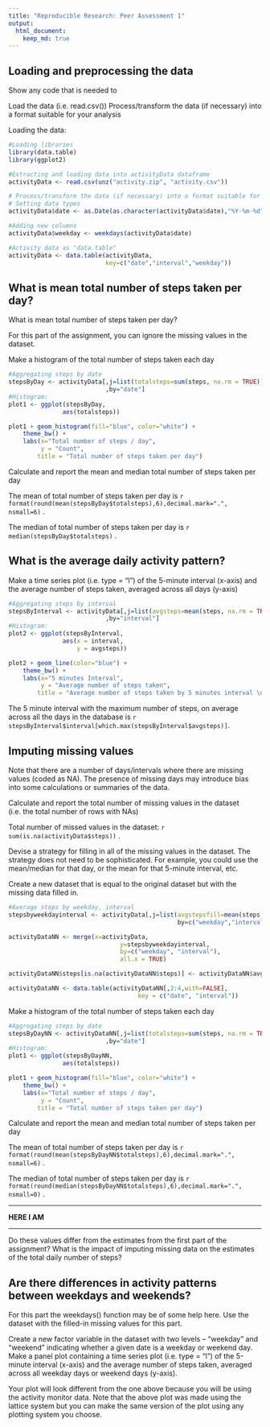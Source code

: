 ```yaml
---
title: "Reproducible Research: Peer Assessment 1"
output: 
  html_document:
    keep_md: true
---
```




## Loading and preprocessing the data

Show any code that is needed to

Load the data (i.e. read.csv())
Process/transform the data (if necessary) into a format suitable for your analysis

Loading the data:
```r

#Loading libraries
library(data.table)
library(ggplot2)

#Extracting and loading data into activityData dataframe
activityData <- read.csv(unz("activity.zip", "activity.csv"))

# Process/transform the data (if necessary) into a format suitable for your analysis
# Setting data types
activityData$date <- as.Date(as.character(activityData$date),"%Y-%m-%d")

#Adding new columns
activityData$weekday <- weekdays(activityData$date)

#Activity data as "data.table"
activityData <- data.table(activityData,
                           key=c("date","interval","weekday"))
```

## What is mean total number of steps taken per day?

What is mean total number of steps taken per day?

For this part of the assignment, you can ignore the missing values in
the dataset.

Make a histogram of the total number of steps taken each day

```r
#Aggregating steps by date
stepsByDay <- activityData[,j=list(totalsteps=sum(steps, na.rm = TRUE))
                           ,by="date"]
#Histogram:
plot1 <- ggplot(stepsByDay,
               aes(totalsteps))

plot1 + geom_histogram(fill="blue", color="white") + 
    theme_bw() + 
    labs(x="Total number of steps / day",
         y = "Count",
        title = "Total number of steps taken per day")

````

Calculate and report the mean and median total number of steps taken per day

The mean of total number of steps taken per day is `r format(round(mean(stepsByDay$totalsteps),6),decimal.mark=".", nsmall=6)` .

The median of total number of steps taken per day is `r median(stepsByDay$totalsteps)` .


## What is the average daily activity pattern?
Make a time series plot (i.e. type = "l") of the 5-minute interval (x-axis) and the average number of steps taken, averaged across all days (y-axis)

```r
#Aggregating steps by interval
stepsByInterval <- activityData[,j=list(avgsteps=mean(steps, na.rm = TRUE))
                           ,by="interval"]
#Histogram:
plot2 <- ggplot(stepsByInterval,
               aes(x = interval,
                   y = avgsteps))

plot2 + geom_line(color="blue") +
    theme_bw() +
    labs(x="5 minutes Interval",
         y = "Average number of steps taken",
        title = "Average number of steps taken by 5 minutes interval \n averaged across all days")

````

The 5 minute interval with the maximum number of steps, on average across all the days in the database is `r stepsByInterval$interval[which.max(stepsByInterval$avgsteps)]`.

## Imputing missing values

Note that there are a number of days/intervals where there are missing
values (coded as NA). The presence of missing days may introduce
bias into some calculations or summaries of the data.

Calculate and report the total number of missing values in the dataset (i.e. the total number of rows with NAs)

Total number of missed values in the dataset: `r sum(is.na(activityData$steps))` .

Devise a strategy for filling in all of the missing values in the dataset. The strategy does not need to be sophisticated. For example, you could use the mean/median for that day, or the mean for that 5-minute interval, etc.

Create a new dataset that is equal to the original dataset but with the missing data filled in.

```r

#Average steps by weekday, interval 
stepsbyweekdayinterval <- activityData[,j=list(avgstepsfill=mean(steps, na.rm = TRUE)),
                                               by=c("weekday","interval")]

activityDataNN <- merge(x=activityData,
                               y=stepsbyweekdayinterval,
                               by=c("weekday", "interval"),
                               all.x = TRUE)

activityDataNN$steps[is.na(activityDataNN$steps)] <- activityDataNN$avgstepsfill[is.na(activityDataNN$steps)]

activityDataNN <- data.table(activityDataNN[,2:4,with=FALSE],
                                    key = c("date", "interval"))


```


Make a histogram of the total number of steps taken each day

```r
#Aggregating steps by date
stepsByDayNN <- activityDataNN[,j=list(totalsteps=sum(steps, na.rm = TRUE))
                           ,by="date"]
#Histogram:
plot1 <- ggplot(stepsByDayNN,
               aes(totalsteps))

plot1 + geom_histogram(fill="blue", color="white") + 
    theme_bw() + 
    labs(x="Total number of steps / day",
         y = "Count",
        title = "Total number of steps taken per day")

````

Calculate and report the mean and median total number of steps taken per day

The mean of total number of steps taken per day is `r format(round(mean(stepsByDayNN$totalsteps),6),decimal.mark=".", nsmall=6)` .

The median of total number of steps taken per day is `r format(round(median(stepsByDayNN$totalsteps),6),decimal.mark=".", nsmall=0)` .

-----

**HERE I AM**

-----

Do these values differ from the estimates from the first part of the assignment? What is the impact of imputing missing data on the estimates of the total daily number of steps?

## Are there differences in activity patterns between weekdays and weekends?

For this part the weekdays() function may be of some help here. Use
the dataset with the filled-in missing values for this part.

Create a new factor variable in the dataset with two levels – “weekday” and “weekend” indicating whether a given date is a weekday or weekend day.
Make a panel plot containing a time series plot (i.e. type = "l") of the 5-minute interval (x-axis) and the average number of steps taken, averaged across all weekday days or weekend days (y-axis). 

Your plot will look different from the one above because you will
be using the activity monitor data. Note that the above plot was made
using the lattice system but you can make the same version of the plot
using any plotting system you choose.

